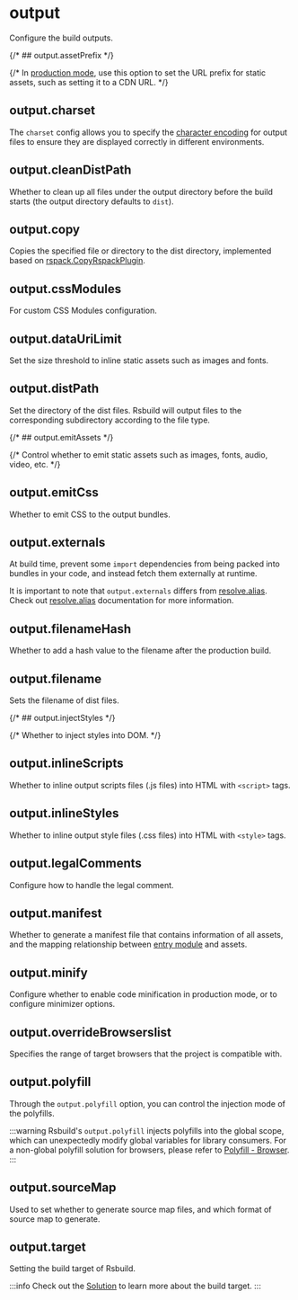 
# output

Configure the build outputs.

{/* ## output.assetPrefix <RsbuildDocBadge path="/config/output/asset-prefix" text="output.assetPrefix" /> */}

{/* In [production mode](https://rsbuild.dev/config/mode), use this option to set the URL prefix for static assets, such as setting it to a CDN URL. */}

## output.charset <RsbuildDocBadge path="/config/output/charset" text="output.charset" />

The `charset` config allows you to specify the [character encoding](https://developer.mozilla.org/en-US/docs/Glossary/Character_encoding) for output files to ensure they are displayed correctly in different environments.

## output.cleanDistPath <RsbuildDocBadge path="/config/output/clean-dist-path" text="output.cleanDistPath" />

Whether to clean up all files under the output directory before the build starts (the output directory defaults to `dist`).

## output.copy <RsbuildDocBadge path="/config/output/copy" text="output.copy" />

Copies the specified file or directory to the dist directory, implemented based on [rspack.CopyRspackPlugin](https://rspack.dev/plugins/rspack/copy-rspack-plugin).

## output.cssModules <RsbuildDocBadge path="/config/output/css-modules" text="output.cssModules" />

For custom CSS Modules configuration.

## output.dataUriLimit <RsbuildDocBadge path="/config/output/data-uri-limit" text="output.dataUriLimit" />

Set the size threshold to inline static assets such as images and fonts.

## output.distPath <RsbuildDocBadge path="/config/output/dist-path" text="output.distPath" />

Set the directory of the dist files. Rsbuild will output files to the corresponding subdirectory according to the file type.

{/* ## output.emitAssets <RsbuildDocBadge path="/config/output/emit-assets" text="output.emitAssets" /> */}

{/* Control whether to emit static assets such as images, fonts, audio, video, etc. */}

## output.emitCss <RsbuildDocBadge path="/config/output/emit-css" text="output.emitCss" />

Whether to emit CSS to the output bundles.

## output.externals <RsbuildDocBadge path="/config/output/externals" text="output.externals" />

At build time, prevent some `import` dependencies from being packed into bundles in your code, and instead fetch them externally at runtime.

It is important to note that `output.externals` differs from [resolve.alias](/config/rsbuild/resolve#resolvealias). Check out [resolve.alias](/config/rsbuild/resolve#resolvealias) documentation for more information.

## output.filenameHash <RsbuildDocBadge path="/config/output/filename-hash" text="output.filenameHash" />

Whether to add a hash value to the filename after the production build.

## output.filename <RsbuildDocBadge path="/config/output/filename" text="output.filename" />

Sets the filename of dist files.

{/* ## output.injectStyles <RsbuildDocBadge path="/config/output/inject-styles" text="output.injectStyles" /> */}

{/* Whether to inject styles into DOM. */}

## output.inlineScripts <RsbuildDocBadge path="/config/output/inline-scripts" text="output.inlineScripts" />

Whether to inline output scripts files (.js files) into HTML with `<script>` tags.

## output.inlineStyles <RsbuildDocBadge path="/config/output/inline-styles" text="output.inlineStyles" />

Whether to inline output style files (.css files) into HTML with `<style>` tags.

## output.legalComments <RsbuildDocBadge path="/config/output/legal-comments" text="output.legalComments" />

Configure how to handle the legal comment.

## output.manifest <RsbuildDocBadge path="/config/output/manifest" text="output.manifest" />

Whether to generate a manifest file that contains information of all assets, and the mapping relationship between [entry module](https://rsbuild.dev/config/source/entry) and assets.

## output.minify <RsbuildDocBadge path="/config/output/minify" text="output.minify" />

Configure whether to enable code minification in production mode, or to configure minimizer options.

## output.overrideBrowserslist <RsbuildDocBadge path="/config/output/override-browserslist" text="output.overrideBrowserslist" />

Specifies the range of target browsers that the project is compatible with.

## output.polyfill <RsbuildDocBadge path="/config/output/polyfill" text="output.polyfill" />

Through the `output.polyfill` option, you can control the injection mode of the polyfills.

:::warning
Rsbuild's `output.polyfill` injects polyfills into the global scope, which can unexpectedly modify global variables for library consumers. For a non-global polyfill solution for browsers, please refer to [Polyfill - Browser](/guide/advanced/output-compatibility#browser).
:::

## output.sourceMap <RsbuildDocBadge path="/config/output/source-map" text="output.sourceMap" />

Used to set whether to generate source map files, and which format of source map to generate.

## output.target <RsbuildDocBadge path="/config/output/target" text="output.target" />

Setting the build target of Rsbuild.

:::info
Check out the [Solution](/guide/solution/) to learn more about the build target.
:::
